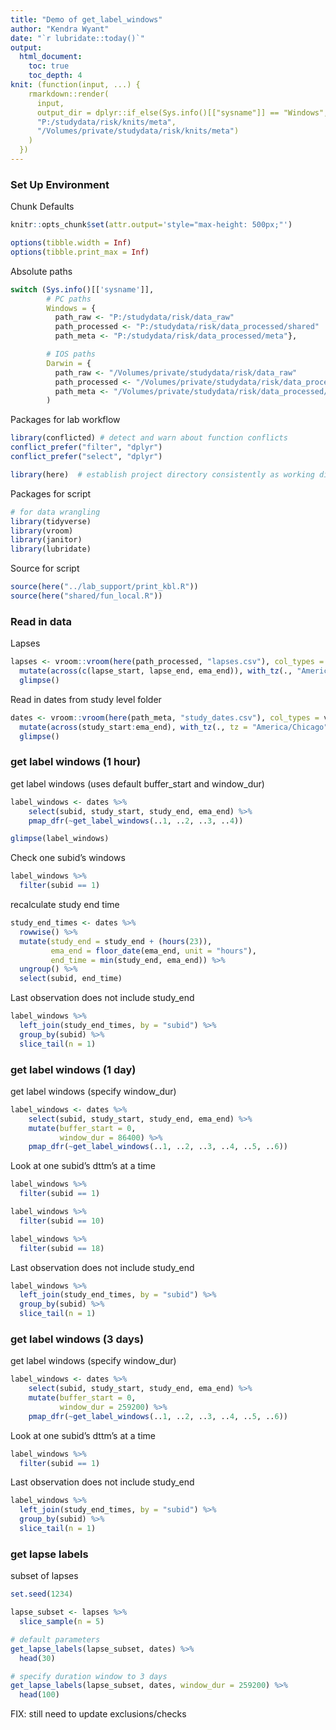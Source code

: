 ---
title: "Demo of get_label_windows"
author: "Kendra Wyant"
date: "`r lubridate::today()`"
output: 
  html_document:
    toc: true 
    toc_depth: 4
knit: (function(input, ...) {
    rmarkdown::render(
      input,
      output_dir = dplyr::if_else(Sys.info()[["sysname"]] == "Windows",
      "P:/studydata/risk/knits/meta", 
      "/Volumes/private/studydata/risk/knits/meta")
    )
  })
---


### Set Up Environment

Chunk Defaults
```{r defaults, include=FALSE}
knitr::opts_chunk$set(attr.output='style="max-height: 500px;"')

options(tibble.width = Inf)
options(tibble.print_max = Inf)
```

Absolute paths
```{r, absolute paths}
switch (Sys.info()[['sysname']],
        # PC paths
        Windows = {
          path_raw <- "P:/studydata/risk/data_raw"
          path_processed <- "P:/studydata/risk/data_processed/shared"
          path_meta <- "P:/studydata/risk/data_processed/meta"},

        # IOS paths
        Darwin = {
          path_raw <- "/Volumes/private/studydata/risk/data_raw"
          path_processed <- "/Volumes/private/studydata/risk/data_processed/shared"
          path_meta <- "/Volumes/private/studydata/risk/data_processed/meta"}
        )
```

Packages for lab workflow 
```{r, packages_workflow, message=FALSE, warning=FALSE}
library(conflicted) # detect and warn about function conflicts
conflict_prefer("filter", "dplyr")
conflict_prefer("select", "dplyr")

library(here)  # establish project directory consistently as working directory
```


Packages for script
```{r, packages_script, message=FALSE, warning=FALSE}
# for data wrangling
library(tidyverse)
library(vroom)
library(janitor)
library(lubridate)
```


Source for script
```{r, source_script, message=FALSE, warning=FALSE}
source(here("../lab_support/print_kbl.R"))
source(here("shared/fun_local.R"))
```

### Read in data
Lapses
```{r}
lapses <- vroom::vroom(here(path_processed, "lapses.csv"), col_types = vroom::cols()) %>% 
  mutate(across(c(lapse_start, lapse_end, ema_end)), with_tz(., "America/Chicago")) %>% 
  glimpse()
```

Read in dates from study level folder
```{r}
dates <- vroom::vroom(here(path_meta, "study_dates.csv"), col_types = vroom::cols()) %>%
  mutate(across(study_start:ema_end), with_tz(., tz = "America/Chicago")) %>% 
  glimpse()
```



### get label windows (1 hour)

get label windows (uses default buffer_start and window_dur)
```{r}
label_windows <- dates %>% 
    select(subid, study_start, study_end, ema_end) %>% 
    pmap_dfr(~get_label_windows(..1, ..2, ..3, ..4))

glimpse(label_windows)
```

Check one subid's windows
```{r}
label_windows %>% 
  filter(subid == 1) 
```

recalculate study end time
```{r}
study_end_times <- dates %>% 
  rowwise() %>% 
  mutate(study_end = study_end + (hours(23)),
         ema_end = floor_date(ema_end, unit = "hours"),
         end_time = min(study_end, ema_end)) %>% 
  ungroup() %>% 
  select(subid, end_time)
```

Last observation does not include study_end
```{r}
label_windows %>% 
  left_join(study_end_times, by = "subid") %>% 
  group_by(subid) %>% 
  slice_tail(n = 1)
```

### get label windows (1 day)

get label windows (specify window_dur)
```{r}
label_windows <- dates %>% 
    select(subid, study_start, study_end, ema_end) %>% 
    mutate(buffer_start = 0,
           window_dur = 86400) %>% 
    pmap_dfr(~get_label_windows(..1, ..2, ..3, ..4, ..5, ..6))
```

Look at one subid's dttm's at a time  
```{r}
label_windows %>% 
  filter(subid == 1) 
```

```{r}
label_windows %>% 
  filter(subid == 10) 
```

```{r}
label_windows %>% 
  filter(subid == 18) 
```

Last observation does not include study_end
```{r}
label_windows %>% 
  left_join(study_end_times, by = "subid") %>% 
  group_by(subid) %>% 
  slice_tail(n = 1)
```



### get label windows (3 days)

get label windows (specify window_dur)
```{r}
label_windows <- dates %>% 
    select(subid, study_start, study_end, ema_end) %>% 
    mutate(buffer_start = 0,
           window_dur = 259200) %>% 
    pmap_dfr(~get_label_windows(..1, ..2, ..3, ..4, ..5, ..6))
```

Look at one subid's dttm's at a time
```{r}
label_windows %>% 
  filter(subid == 1) 
```

Last observation does not include study_end
```{r}
label_windows %>% 
  left_join(study_end_times, by = "subid") %>% 
  group_by(subid) %>% 
  slice_tail(n = 1)
```


### get lapse labels
subset of lapses
```{r}
set.seed(1234)

lapse_subset <- lapses %>% 
  slice_sample(n = 5)
```

```{r}
# default parameters
get_lapse_labels(lapse_subset, dates) %>% 
  head(30)

# specify duration window to 3 days
get_lapse_labels(lapse_subset, dates, window_dur = 259200) %>% 
  head(100)
```

FIX: still need to update exclusions/checks



